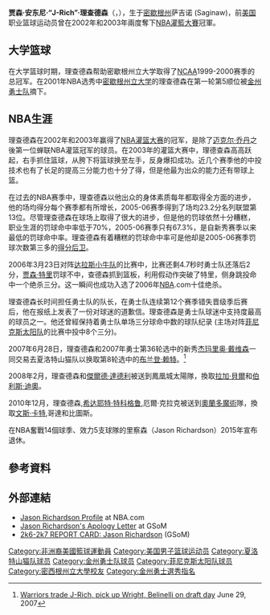 {{Distinguish|賈森·理查德森 (跨欄運動員)}}
{{noteTA|G1=NBA}}
{{Infobox NBA Player
| image =  Jason Richardson.jpg 
| name = 贾森·理查德森<br />Jason Richardson
| image_size = 
| position = [[得分后卫|得分后卫]]
| number = 
| height_ft = 6
| height_in = 6
| weight_lb = 225
| team = 退休
| nationality = {{USA}}
| birth_date = {{birth date and age|1981|1|20}}
| birth_place = {{USA}}[[密歇根州|密歇根州]][[萨吉诺|萨吉诺]]
| draft_round = 1
| draft_pick  = 5
| college = [[密歇根州立大学|密歇根州立大学]]
| draft_year = 2001
| draft_team = [[金州勇士|金州勇士]]
| career_start = 2001年
| career_end = 2015年
| career_number = 23
| years1 ={{nbay|2001|start}}–{{nbay|2007|start}} | team1 = [[金州勇士|金州勇士]]
| years2 ={{nbay|2007|start}}–{{nbay|2008|start}} | team2 = [[夏洛特黃蜂|夏洛特山貓]]
| years3 ={{nbay|2008|start}}–{{nbay|2010|start}} | team3 = [[鳳凰城太陽|鳳凰城太陽]]
| years4 ={{nbay|2010|start}}–{{nbay|2011|end}} | team4 = [[奧蘭多魔術|奧蘭多魔術]]
| years5 ={{nbay|2012|start}}–{{nbay|2014|end}} | team5 = [[費城76人|費城76人]]
| awards = *[[NBA灌籃大賽|NBA灌籃大賽冠軍]]：2002、2003
*[[NBA新秀挑戰賽|NBA新秀挑戰賽MVP]]：2002
*[[NBA最佳新秀陣容|NBA最佳新秀陣容]]：2002
*[[NCAA|NCAA總冠軍]]：2000
}}
'''贾森·安东尼·“J-Rich”·理查德森'''（{{lang-en|'''Jason Anthoney "J-Rich" Richardson'''}}，{{bd|1981年|1月20日||}}），生于[[密歇根州|密歇根州]]萨吉诺 (Saginaw)，前[[美国|美国]]职业篮球运动员曾在2002年和2003年兩度奪下[[NBA灌籃大賽|NBA灌籃大賽]]冠軍。

== 大学篮球 ==
在大学篮球时期，理查德森帮助密歇根州立大学取得了[[NCAA|NCAA]]1999-2000赛季的总冠军。在2001年NBA选秀中[[密歇根州立大学|密歇根州立大学]]的理查德森在第一轮第5顺位被[[金州勇士队|金州勇士队]]摘下。

== NBA生涯 ==
理查德森在2002年和2003年赢得了[[NBA灌篮大赛|NBA灌篮大赛]]的冠军，是除了[[迈克尔·乔丹|迈克尔·乔丹]]之後第一位蝉联NBA灌篮冠军的球员。在2003年的灌篮大赛中，理德查森高高跃起，右手抓住篮球，从胯下将篮球换至左手，反身爆扣成功。近几个赛季他的中投技术也有了长足的提高三分能力也十分了得，但是他最为出众的能力还有带球上篮。

在过去的NBA赛季中，理查德森以他出众的身体素质每年都取得全方面的进步，他的场均得分每个赛季都有所增长，2005-06赛季得到了场均23.2分名列联盟第13位。尽管理查德森在球场上取得了很大的进步，但是他的罚球依然十分糟糕，职业生涯的罚球命中率低于70%，2005-06赛季只有67.3%，是自新秀赛季以来最低的罚球命中率。理查德森有着糟糕的罚球命中率可是他却是2005-06赛季罚球次数第三多的[[得分后卫|得分后卫]]。

2006年3月23日对阵[[达拉斯小牛队|达拉斯小牛队]]的比赛中，比赛还剩4.7秒时勇士队还落后2分，[[贾森·特里|贾森·特里]]罚球不中，查德森抓到篮板，利用假动作突破了特里，侧身跳投命中一个绝杀三分。这一瞬间也成功入选了2006年[[NBA|NBA]].com十佳绝杀。

理查德森长时间担任勇士队的队长，在勇士队连续第12个赛季错失晋级季后赛后，他在报纸上发表了一份对球迷的道歉信。理查德森是勇士队球迷中支持度最高的球员之一。他还曾經保持着勇士队单场三分球命中数的球队纪录 (主场对阵[[菲尼克斯太阳队|菲尼克斯太阳队]]的比赛中投中8个三分)。

2007年6月28日，理查德森和2007年勇士第36轮选中的新秀[[杰玛里奥·戴维森|杰玛里奥·戴维森]]一同交易去夏洛特山猫队以换取第8轮选中的[[布兰登·赖特|布兰登·赖特]]。<ref>[http://sports.espn.go.com/espn/wire?section=nba&id=2920470 Warriors trade J-Rich, pick up Wright, Belinelli on draft day] {{Wayback|url=http://sports.espn.go.com/espn/wire?section=nba&id=2920470 |date=20070910041827 }} June 29, 2007</ref>

2008年2月，理查德森和[[傑爾德·達德利|傑爾德·達德利]]被送到鳳凰城太陽隊，換取[[拉加·貝爾|拉加·貝爾]]和[[伯利斯·迪奧|伯利斯·迪奧]]。

2010年12月，理查德森,[[希达耶特·特科格鲁|希达耶特·特科格鲁]],厄爾·克拉克被送到[[奧蘭多魔術|奧蘭多魔術]]隊，換取[[文斯·卡特|文斯·卡特]],哥達和比圖斯。

在NBA奮戰14個球季、效力5支球隊的里察森（Jason Richardson）2015年宣布退休。

== 參考資料 ==
{{Reflist}}

== 外部連結 ==
*[http://www.nba.com/playerfile/jason_richardson/index.html Jason Richardson Profile] {{Wayback|url=http://www.nba.com/playerfile/jason_richardson/index.html |date=20150430050248 }} at NBA.com
*[http://www.goldenstateofmind.com/story/2006/4/19/164039/466 Jason Richardson's Apology Letter] {{Wayback|url=http://www.goldenstateofmind.com/story/2006/4/19/164039/466 |date=20120301081638 }} at GSoM
*[http://www.goldenstateofmind.com/story/2007/7/2/44811/21849 2k6-2k7 REPORT CARD: Jason Richardson] {{Wayback|url=http://www.goldenstateofmind.com/story/2007/7/2/44811/21849 |date=20120301081706 }} (GSoM)

{{2001 NBA Draft}}
{{Slam Dunk Contest Winners}}

{{Authority control}}

{{DEFAULTSORT:Richardson, Jason}}
[[Category:非洲裔美國籃球運動員|Category:非洲裔美國籃球運動員]]
[[Category:美国男子篮球运动员|Category:美国男子篮球运动员]]
[[Category:夏洛特山猫队球员|Category:夏洛特山猫队球员]]
[[Category:金州勇士队球员|Category:金州勇士队球员]]
[[Category:菲尼克斯太阳队球员|Category:菲尼克斯太阳队球员]]
[[Category:密西根州立大學校友|Category:密西根州立大學校友]]
[[Category:金州勇士選秀指名|Category:金州勇士選秀指名]]